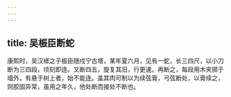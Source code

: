 ```yaml
---
---
---
```

title: 吴桭臣断蛇
---



康熙时，吴汉槎之子桭臣随戍宁古塔，某年夏六月，见有一蛇，长三四尺，以小刀断为三四段，顷刻即连。又断四五，旋复其旧，行更速。再断之，每段用木夹掷于墙外，有悬于树上者，始不能连。盖其肉可制以为续弦膏，弓弦断处，以膏续之，则胶固异常，虽用之年久，他处断而接处不断也。